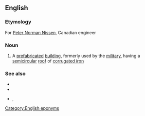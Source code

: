 ==English==

===Etymology===
For [[w:Peter Norman Nissen|Peter Norman Nissen]], Canadian engineer

===Noun===
{{wikipedia}}
{{en-noun|head=[[Nissen]] [[hut]]}}

# {{lb|en|British}} A [[prefabricated]] [[building]], formerly used by the [[military]], having a [[semicircular]] [[roof]] of [[corrugated iron]]

===See also===
* {{l|en|Iris hut}}
* {{l|en|Romney hut}}
* {{l|en|Quonset}}, {{l|en|Quonset hut}}

[[Category:English eponyms]]